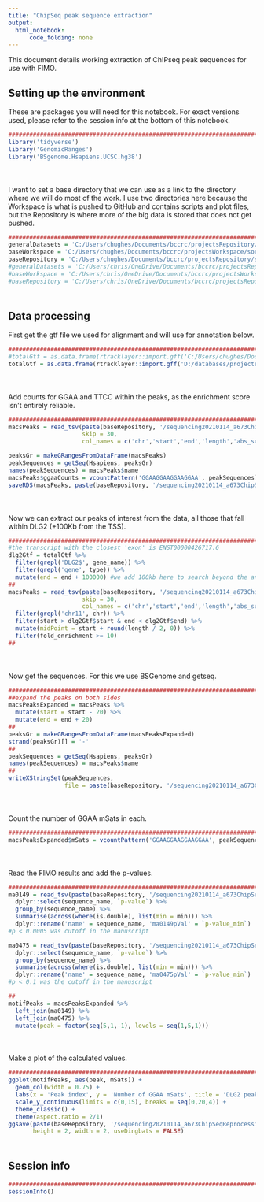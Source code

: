 ```yaml
---
title: "ChipSeq peak sequence extraction"
output:
  html_notebook:
      code_folding: none
---
```


This document details working extraction of ChIPseq peak sequences for use with FIMO.

## Setting up the environment

These are packages you will need for this notebook. For exact versions used, please refer to the session info at the bottom of this notebook.

```r
##########################################################################################
library('tidyverse')
library('GenomicRanges')
library('BSgenome.Hsapiens.UCSC.hg38')
```

<div style="margin-bottom:50px;"></div>

I want to set a base directory that we can use as a link to the directory where we will do most of the work. I use two directories here because the Workspace is what is pushed to GitHub and contains scripts and plot files, but the Repository is where more of the big data is stored that does not get pushed.

```r
##########################################################################################
generalDatasets = 'C:/Users/chughes/Documents/bccrc/projectsRepository/generalDatasets'
baseWorkspace = 'C:/Users/chughes/Documents/bccrc/projectsWorkspace/sorensenLab/relatedToDlg2'
baseRepository = 'C:/Users/chughes/Documents/bccrc/projectsRepository/sorensenLab/relatedToDlg2'
#generalDatasets = 'C:/Users/chris/OneDrive/Documents/bccrc/projectsRepository/generalDatasets'
#baseWorkspace = 'C:/Users/chris/OneDrive/Documents/bccrc/projectsWorkspace/sorensenLab/relatedToYbx1'
#baseRepository = 'C:/Users/chris/OneDrive/Documents/bccrc/projectsRepository/sorensenLab/relatedToYbx1'
```

<div style="margin-bottom:50px;"></div>

## Data processing

First get the gtf file we used for alignment and will use for annotation below.

```r
##########################################################################################
#totalGtf = as.data.frame(rtracklayer::import.gff('C:/Users/chughes/Documents/bccrc/databases/hg38/gencode_gtf/hg38.gtf.gz'))
totalGtf = as.data.frame(rtracklayer::import.gff('D:/databases/projectEwsDlg2/baseGenomeFiles/genome.gtf'))
```

<div style="margin-bottom:50px;"></div>

Add counts for GGAA and TTCC within the peaks, as the enrichment score isn't entirely reliable.

```r
##########################################################################################
macsPeaks = read_tsv(paste(baseRepository, '/sequencing20210114_a673ChipSeqReprocessingAynaud/SRR8832674_peaks.xls', sep = ''), 
                     skip = 30, 
                     col_names = c('chr','start','end','length','abs_summit','pileup','logPValue','fold_enrichment','logQValue','name'))

peaksGr = makeGRangesFromDataFrame(macsPeaks)
peakSequences = getSeq(Hsapiens, peaksGr)
names(peakSequences) = macsPeaks$name
macsPeaks$ggaaCounts = vcountPattern('GGAAGGAAGGAAGGAA', peakSequences) + vcountPattern('TTCCTTCCTTCCTTCC', peakSequences)
saveRDS(macsPeaks, paste(baseRepository, '/sequencing20210114_a673ChipSeqReprocessingAynaud/SRR8832674_peaksGgaaAnnotated.rds', sep = ''))
```

<div style="margin-bottom:50px;"></div>

Now we can extract our peaks of interest from the data, all those that fall within DLG2 (+100Kb from the TSS). 

```r
##########################################################################################
#the transcript with the closest 'exon' is ENST00000426717.6
dlg2Gtf = totalGtf %>%
  filter(grepl('DLG2$', gene_name)) %>%
  filter(grepl('gene', type)) %>%
  mutate(end = end + 100000) #we add 100kb here to search beyond the annotated TSS
##
macsPeaks = read_tsv(paste(baseRepository, '/sequencing20210114_a673ChipSeqReprocessingAynaud/SRR8832674_peaks.xls', sep = ''), 
                     skip = 30, 
                     col_names = c('chr','start','end','length','abs_summit','pileup','logPValue','fold_enrichment','logQValue','name')) %>%
  filter(grepl('chr11', chr)) %>%
  filter(start > dlg2Gtf$start & end < dlg2Gtf$end) %>%
  mutate(midPoint = start + round(length / 2, 0)) %>%
  filter(fold_enrichment >= 10)
##
```

<div style="margin-bottom:50px;"></div>

Now get the sequences. For this we use BSGenome and getseq.

```r
##########################################################################################
##expand the peaks on both sides
macsPeaksExpanded = macsPeaks %>%
  mutate(start = start - 20) %>%
  mutate(end = end + 20)
##
peaksGr = makeGRangesFromDataFrame(macsPeaksExpanded)
strand(peaksGr)[] = '-'
##
peakSequences = getSeq(Hsapiens, peaksGr)
names(peakSequences) = macsPeaks$name
##
writeXStringSet(peakSequences, 
                file = paste(baseRepository, '/sequencing20210114_a673ChipSeqReprocessingAynaud/fimo/SRR8832674_peakSequences.fasta', sep = ''))
```

<div style="margin-bottom:50px;"></div>

Count the number of GGAA mSats in each.

```r
##########################################################################################
macsPeaksExpanded$mSats = vcountPattern('GGAAGGAAGGAAGGAA', peakSequences)
```

<div style="margin-bottom:50px;"></div>

Read the FIMO results and add the p-values.

```r
##########################################################################################
ma0149 = read_tsv(paste(baseRepository, '/sequencing20210114_a673ChipSeqReprocessingAynaud/fimo/fimo_MA0149.1/fimo.txt', sep = '')) %>%
  dplyr::select(sequence_name, `p-value`) %>%
  group_by(sequence_name) %>%
  summarise(across(where(is.double), list(min = min))) %>%
  dplyr::rename('name' = sequence_name, 'ma0149pVal' = `p-value_min`)
#p < 0.0005 was cutoff in the manuscript

ma0475 = read_tsv(paste(baseRepository, '/sequencing20210114_a673ChipSeqReprocessingAynaud/fimo/fimo_MA0475.1/fimo.txt', sep = '')) %>%
  dplyr::select(sequence_name, `p-value`) %>%
  group_by(sequence_name) %>%
  summarise(across(where(is.double), list(min = min))) %>%
  dplyr::rename('name' = sequence_name, 'ma0475pVal' = `p-value_min`)
#p < 0.1 was the cutoff in the manuscript

##
motifPeaks = macsPeaksExpanded %>%
  left_join(ma0149) %>%
  left_join(ma0475) %>%
  mutate(peak = factor(seq(5,1,-1), levels = seq(1,5,1)))
```

<div style="margin-bottom:50px;"></div>

Make a plot of the calculated values.

```r
##########################################################################################
ggplot(motifPeaks, aes(peak, mSats)) +
  geom_col(width = 0.75) +
  labs(x = 'Peak index', y = 'Number of GGAA mSats', title = 'DLG2 peak motif enrichment') +
  scale_y_continuous(limits = c(0,15), breaks = seq(0,20,4)) +
  theme_classic() +
  theme(aspect.ratio = 2/1)
ggsave(paste(baseRepository, '/sequencing20210114_a673ChipSeqReprocessingAynaud/fimo/barplot_dlg2ChipSeqPeakMotifEnrichment.pdf', sep = ''),
       height = 2, width = 2, useDingbats = FALSE)
```


<div style="margin-bottom:50px;"></div>

## Session info

```r
##########################################################################################
sessionInfo()
```









